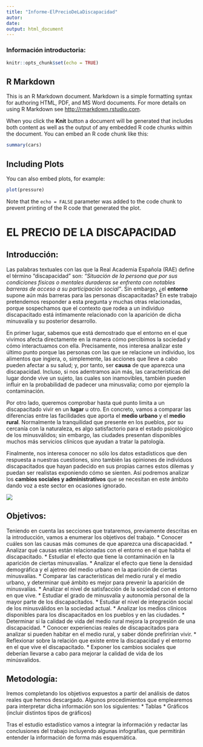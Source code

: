 ```yaml
---
title: "Informe-ElPrecioDeLaDiscapacidad"
autor: 
date: 
output: html_document
---
```


### Información introductoria:

```r
knitr::opts_chunk$set(echo = TRUE)
```

## R Markdown

This is an R Markdown document. Markdown is a simple formatting syntax for authoring HTML, PDF, and MS Word documents. For more details on using R Markdown see <http://rmarkdown.rstudio.com>.

When you click the **Knit** button a document will be generated that includes both content as well as the output of any embedded R code chunks within the document. You can embed an R code chunk like this:

```r
summary(cars)
```

## Including Plots

You can also embed plots, for example:

```r
plot(pressure)
```

Note that the `echo = FALSE` parameter was added to the code chunk to prevent printing of the R code that generated the plot.

# EL PRECIO DE LA DISCAPACIDAD

## Introducción:

Las palabras textuales con las que la Real Academia Española (RAE) define el término "discapacidad" son: *"Situación de la persona que por sus condiciones físicas o mentales duraderas se enfrenta con notables barreras de acceso a su participación social"*. Sin embargo, ¿el **entorno** supone aún más barreras para las personas discapacitadas? En este trabajo pretendemos responder a esta pregunta y muchas otras relacionadas, porque sospechamos que el contexto que rodea a un individuo discapacitado está íntimamente relacionado con la aparición de dicha minusvalía y su posterior desarrollo.

En primer lugar, sabemos que está demostrado que el entorno en el que vivimos afecta directamente en la manera cómo percibimos la sociedad y cómo interactuamos con ella. Precisamente, nos interesa analizar este último punto porque las personas con las que se relacione un individuo, los alimentos que ingiera, o, simplemente, las acciones que lleve a cabo pueden afectar a su salud; y, por tanto, ser **causa** de que aparezca una discapacidad. Incluso, si nos adentramos aún más, las características del lugar donde vive un sujeto, las cuales son inamovibles, también pueden influir en la probabilidad de padecer una minusvalía; como por ejemplo la contaminación.

Por otro lado, queremos comprobar hasta qué punto limita a un discapacitado vivir en un **lugar** u otro. En concreto, vamos a comparar las diferencias entre las facilidades que aporta el **medio urbano** y el **medio rural**. Normalmente la tranquilidad que presente en los pueblos, por su cercanía con la naturaleza, es algo satisfactorio para el estado psicológico de los minusválidos; sin embargo, las ciudades presentan disponibles muchos más servicios clínicos que ayudan a tratar la patología.

Finalmente, nos interesa conocer no sólo los datos estadísticos que den respuesta a nuestras cuestiones, sino también las opiniones de individuos discapacitados que hayan padecido en sus propias carnes estos dilemas y puedan ser realistas exponiendo cómo se sienten. Así podremos analizar los **cambios sociales y administrativos** que se necesitan en este ámbito dando voz a este sector en ocasiones ignorado.

![](C:\Users\usuario\Documents\INGENIERIA DE LA SALUD\3º UNI GIS\FUENTES DE DATOS BIOMÉDICAS Y WEB SEMÁNTICAS\El precio de la discapacidad\infoObjetivosSeminario.png)
 
## Objetivos:
 
Teniendo en cuenta las secciones que trataremos, previamente descritas en la introducción, vamos a enumerar los objetivos del trabajo.
* Conocer cuáles son las causas más comunes de que aparezca una discapacidad.
* Analizar qué causas están relacionadas con el entorno en el que habita el discapacitado.
* Estudiar el efecto que tiene la contaminación en la aparición de ciertas minusvalías.
* Analizar el efecto que tiene la densidad demográfica y el ajetreo del medio urbano en la aparición de ciertas minusvalías.
* Comparar las características del medio rural y el medio urbano, y determinar qué ámbito es mejor para prevenir la aparición de minusvalías.
* Analizar el nivel de satisfacción de la sociedad con el entorno en que vive.
* Estudiar el grado de minusvalía y autonomía personal de la mayor parte de los discapacitados.
* Estudiar el nivel de integración social de los minusválidos en la sociedad actual.
* Analizar los medios clínicos disponibles para los discapacitados en los pueblos y en las ciudades.
* Determinar si la calidad de vida del medio rural mejora la progresión de una discapacidad.
* Conocer experiencias reales de discapacitados para analizar si pueden habitar en el medio rural, y saber dónde prefirirían vivir.
* Reflexionar sobre la relación que existe entre la discapacidad y el entorno en el que vive el discapacitado.
* Exponer los cambios sociales que deberían llevarse a cabo para mejorar la calidad de vida de los minúsvalidos.

## Metodología:

Iremos completando los objetivos expuestos a partir del análisis de datos reales que hemos descargado. Algunos procedimientos que emplearemos para interpretar dicha información son los siguientes:
* Tablas
* Gráficos (incluir distintos tipos de gráficos)

Tras el estudio estadístico vamos a integrar la información y redactar las conclusiones del trabajo incluyendo algunas infografías, que permitirán entender la información de forma más esquemática.





